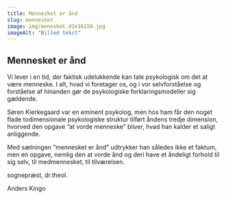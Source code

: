 ```yaml
---
title: Mennesket er ånd
slug: mennesket
image: img/menesket.d2e16150.jpg
imageAlt: "Billed tekst"
---
```


## Mennesket er ånd

Vi lever i en tid, der faktisk udelukkende kan tale psykologisk om det at være menneske. I alt, hvad vi foretager os, og i vor selvforståelse og forståelse af hinanden gør de psykologiske forklaringsmodeller sig gældende.

Søren Kierkegaard var en eminent psykolog, men hos ham får den noget flade todimensionale psykologiske struktur tilført åndens tredje dimension, hvorved den opgave ”at vorde menneske” bliver, hvad han kalder et saligt anliggende.

Med sætningen ”mennesket er ånd” udtrykker han således ikke et faktum, men en opgave, nemlig den at vorde ånd og deri have et åndeligt forhold til sig selv, til medmennesket, til tilværelsen.

sognepræst, dr.theol.

Anders Kingo
